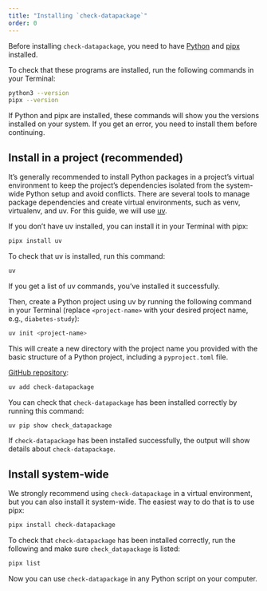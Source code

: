 ```yaml
---
title: "Installing `check-datapackage`"
order: 0
---
```


Before installing `check-datapackage`, you need to have
[Python](https://www.python.org/downloads/) and
[pipx](https://pipx.pypa.io/latest/installation/) installed.

To check that these programs are installed, run the following commands
in your Terminal:

``` .bash
python3 --version
pipx --version
```

If Python and pipx are installed, these commands will show you the
versions installed on your system. If you get an error, you need to
install them before continuing.

## Install in a project (recommended)

It's generally recommended to install Python packages in a project's
virtual environment to keep the project's dependencies isolated from the
system-wide Python setup and avoid conflicts. There are several tools to
manage package dependencies and create virtual environments, such as
venv, virtualenv, and uv. For this guide, we will use
[uv](https://docs.astral.sh/uv/).

If you don't have uv installed, you can install it in your Terminal with
pipx:

``` .bash
pipx install uv
```

To check that uv is installed, run this command:

``` .bash
uv
```

If you get a list of uv commands, you've installed it successfully.

Then, create a Python project using uv by running the following
command in your Terminal (replace `<project-name>` with your desired project name, e.g., `diabetes-study`):

``` .bash
uv init <project-name>
```

This will create a new directory with the project name you provided with the basic
structure of a Python project, including a `pyproject.toml` file.

[GitHub
repository](https://github.com/seedcase-project/check-datapackage):

``` .bash
uv add check-datapackage
```

You can check that `check-datapackage` has been installed correctly by
running this command:

``` .bash
uv pip show check_datapackage
```

If `check-datapackage` has been installed successfully, the output will
show details about `check-datapackage`.

## Install system-wide

We strongly recommend using `check-datapackage` in a virtual
environment, but you can also install it system-wide. The easiest way to
do that is to use pipx:

``` .bash
pipx install check-datapackage
```

To check that `check-datapackage` has been installed correctly, run the
following and make sure `check_datapackage` is listed:

``` .bash
pipx list
```

Now you can use `check-datapackage` in any Python script on your
computer.
